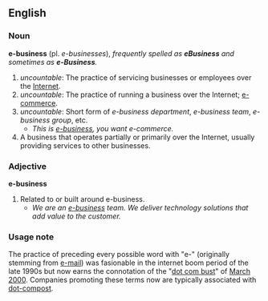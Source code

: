 == English ==

=== Noun ===
'''e-business''' (pl. ''e-businesses''), ''frequently spelled as '''''eBusiness''''' and sometimes as '''''e-Business'''''.''

# ''uncountable'': The practice of servicing businesses or employees over the [[Internet]].
# ''uncountable'': The practice of running a business over the Internet; [[e-commerce]].
# ''uncountable'': Short form of ''e-business department'', ''e-business team'', ''e-business group'', etc.
#* ''This is [[e-business]], you want e-commerce.''
# A business that operates partially or primarily over the Internet, usually providing services to other businesses.

=== Adjective ===
'''e-business'''

# Related to or built around e-business.
#* ''We are an [[e-business]] team.  We deliver technology solutions that add value to the customer.''

===Usage note===
The practice of preceding every possible word with "e-" (originally stemming from [[e-mail]]) was fasionable in the internet boom period of the late 1990s but now earns the connotation of the "[[w:dot com bust|dot com bust]]" of [[w:March 2000|March 2000]].  Companies promoting these terms now are typically associated with [[w:dot-compost|dot-compost]].